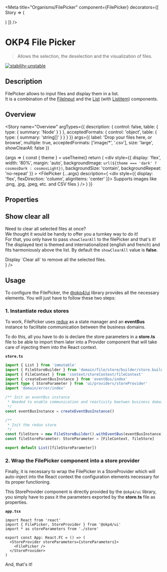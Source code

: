 
<Meta
  title="Organisms/FilePicker"
  component={FilePicker}
  decorators={[
    Story => (
      <ThemeProvider>
        <div className="story-theme-switcher">
          <ThemeSwitcher />
        </div>
        <StoreProvider storeParameters={storeParameters}>
          <div className="component-story-main filePicker">
            <Story />
          </div>
        </StoreProvider>
      </ThemeProvider>
    )
  ]}
/>

# OKP4 File Picker

> Allows the selection, the deselection and the visualization of files.

[![stability-unstable](https://img.shields.io/badge/stability-unstable-yellow.svg)](https://github.com/emersion/stability-badges#unstable)

## Description

FilePicker allows to input files and display them in a list.  
It is a combination of the [FileInput](/docs/atoms-fileinput--overview) and the [List](/docs/atoms-list--overview) (with [Listitem](/docs/atoms-listitem--overview)) components.

## Overview

<Story
  name="Overview"
  argTypes={{
    description: {
      control: false,
      table: {
        type: { summary: 'Node' }
      }
    },
    acceptedFormats: {
      control: 'object',
      table: {
        type: { summary: 'string[]' }
      }
    }
  }}
  args={{
    label: 'Drop your files here, or browse',
    multiple: true,
    acceptedFormats: ['image/*', '.csv'],
    size: 'large',
    showClearAll: false
  }}
>
  {args => {
    const { theme } = useTheme()
    return (
      <div
        style={{
          display: 'flex',
          width: '80%',
          margin: 'auto',
          backgroundImage: `url(${theme === 'dark' ? cosmosDark : cosmosLight})`,
          backgroundSize: 'contain',
          backgroundRepeat: 'no-repeat'
        }}
      >
        <FilePicker
          {...args}
          description={
            <div style={{ display: 'flex', flexDirection: 'column', alignItems: 'center' }}>
              <Typography as="div" fontFamily="brand" fontSize="small" fontWeight="xlight">
                Supports images like .png, .jpg, .jpeg, etc. and CSV files
              </Typography>
            </div>
          }
        />
      </div>
    )
  }}
</Story>

## Properties

<ArgsTable story="Overview" />

## Show clear all

Need to clear all selected files at once?  
We thought it would be handy to offer you a turnkey way to do it!  
For that, you only have to pass `showClearAll` to the filePicker and that's it!
The displayed text is themed and internationalized (english and french) and fits harmoniously above the list.
By default the `showClearAll` value is **false**.

<Canvas>
  <Story name="Show clear all">
    <div
      style={{
        display: 'flex'
      }}
    >
      <FilePicker
        label="Drop your files here, or browse"
        showClearAll
        description={
          <div style={{ display: 'flex', flexDirection: 'column', alignItems: 'center' }}>
            <Typography as="div" fontFamily="brand" fontSize="small" fontWeight="xlight">
              Display `Clear all` to remove all the selected files.
            </Typography>
          </div>
        }
      />
    </div>
  </Story>
</Canvas>

## Usage

To configure the FilePicker, the [@okp4/ui](https://www.npmjs.com/package/@okp4/ui) library provides all the necessary elements. You will just have to follow these two steps:

### 1. Instantiate redux stores

To work, FilePicker uses [redux](https://redux.js.org/) as a state manager and an **eventBus** instance to facilitate communication between the business domains.

To do this, all you have to do is declare the store parameters in a **store.ts** file to be able to import them later into a Provider component that will take care of injecting them into the React context.

**`store.ts`**

```ts
import { List } from 'immutable'
import { FileStoreBuilder } from 'domain/file/store/builder/store.builder'
import { FileContext } from 'context/storeContext/fileContext'
import { createEventBusInstance } from 'eventBus/index'
import type { StoreParameter } from 'ui/providers/storeProvider'
import 'domain/error/index'

/** Init an eventBus instance
 * Needed to enable communication and reactivity beetwen business domains
 */
const eventBusInstance = createEventBusInstance()

/**
 * Init the redux store
 */
const fileStore = new FileStoreBuilder().withEventBus(eventBusInstance).build()
const fileStoreParameter: StoreParameter = [FileContext, fileStore]

export default List([fileStoreParameter])
```

### 2. Wrap the FilePicker component into a store provider

Finally, it is necessary to wrap the FilePicker in a StoreProvider which will auto-inject into the React context the configuration elements necessary for its proper functioning.

This StoreProvider component is directly provided by the `@okp4/ui` library, you simply have to pass it the parameters exported by the **store.ts** file as properties.

**`app.tsx`**

```tsx
import React from 'react'
import { FilePicker, StoreProvider } from '@okp4/ui'
import * as storeParameters from './store'

export const App: React.FC = () => (
  <StoreProvider storeParameters={storeParameters}>
    <FilePicker />
  </StoreProvider>
)
```

And, that's it!
